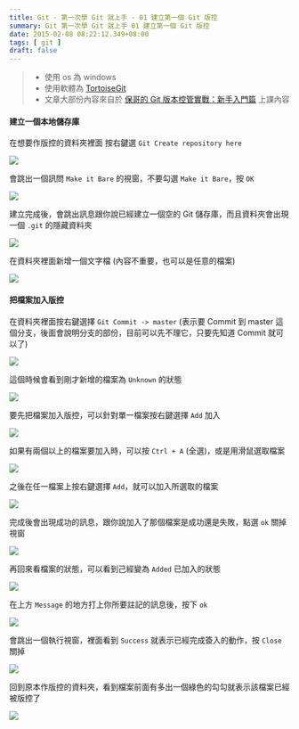 ```yaml
---
title: Git - 第一次學 Git 就上手 - 01 建立第一個 Git 版控
summary: Git 第一次學 Git 就上手 01 建立第一個 Git 版控
date: 2015-02-08 08:22:12.349+08:00
tags: [ git ]
draft: false
---
```


> - 使用 os 為 windows
> - 使用軟體為 [TortoiseGit](https://code.google.com/p/tortoisegit/)
> - 文章大部份內容來自於 [保哥的 Git 版本控管實戰：新手入門篇](http://miniasp.kktix.cc/) 上課內容

#### 建立一個本地儲存庫

在想要作版控的資料夾裡面 按右鍵選 `Git Create repository here`

![](/static/images/404.webp)

會跳出一個訊問  `Make it Bare` 的視窗，不要勾選 `Make it Bare`，按 `OK`

![](/static/images/404.webp)

建立完成後，會跳出訊息跟你說已經建立一個空的 Git 儲存庫，而且資料夾會出現一個 `.git` 的隱藏資料夾

![](/static/images/404.webp)

在資料夾裡面新增一個文字檔 (內容不重要，也可以是任意的檔案)

![](/static/images/404.webp)

#### 把檔案加入版控

在資料夾裡面按右鍵選擇 `Git Commit -> master`
(表示要 Commit 到 master 這個分支，後面會說明分支的部份，目前可以先不理它，只要先知道 Commit 就可以了)

![](/static/images/404.webp)

這個時候會看到剛才新增的檔案為 `Unknown` 的狀態

![](/static/images/404.webp)

要先把檔案加入版控，可以針對單一檔案按右鍵選擇 `Add` 加入

![](/static/images/404.webp)

如果有兩個以上的檔案要加入時，可以按 `Ctrl + A` (全選)，或是用滑鼠選取檔案

![](/static/images/404.webp)

之後在任一檔案上按右鍵選擇 `Add`，就可以加入所選取的檔案

![](/static/images/404.webp)

完成後會出現成功的訊息，跟你說加入了那個檔案是成功還是失敗，點選 `ok` 關掉視窗

![](/static/images/404.webp)

再回來看檔案的狀態，可以看到己經變為 `Added` 已加入的狀態

![](/static/images/404.webp)

在上方 `Message` 的地方打上你所要註記的訊息後，按下 `ok`

![](/static/images/404.webp)

會跳出一個執行視窗，裡面看到 `Success` 就表示已經完成簽入的動作，按 `Close` 關掉

![](/static/images/404.webp)

回到原本作版控的資料夾，看到檔案前面有多出一個綠色的勾勾就表示該檔案已經被版控了

![](/static/images/404.webp)